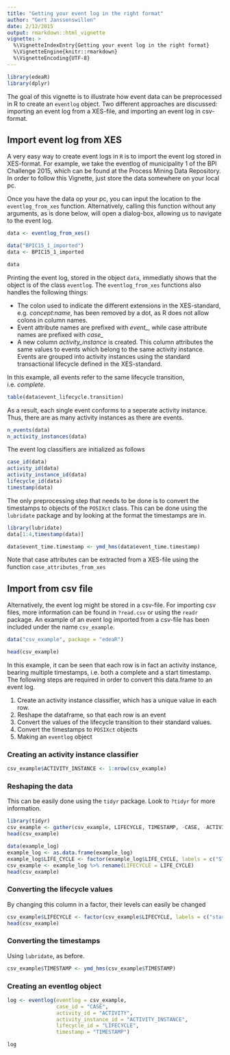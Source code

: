 ```yaml
---
title: "Getting your event log in the right format"
author: "Gert Janssenswillen"
date: 2/12/2015
output: rmarkdown::html_vignette
vignette: >
  %\VignetteIndexEntry{Getting your event log in the right format}
  %\VignetteEngine{knitr::rmarkdown}
  %\VignetteEncoding{UTF-8}
---
```


```r
library(edeaR)
library(dplyr)
```

The goal of this vignette is to illustrate how event data can be preprocessed in R to create an `eventlog` object. Two different approaches are discussed: importing an event log from a XES-file, and importing an event log in csv-format.

## Import event log from XES

A very easy way to create event logs in `R` is to import the event log stored in XES-format. For example, we take the eventlog of municipality 1 of the BPI Challenge 2015, which can be found at the 
Process Mining Data Repository. In order to follow this Vignette, just store the data somewhere on your local pc.

Once you have the data op your pc, you can input the location to the `eventlog_from_xes` function. Alternatively, calling this function without any arguments, as is done below, will open a dialog-box, allowing us to navigate to the event log.

```r
data <- eventlog_from_xes()
```

```r
data("BPIC15_1_imported")
data <- BPIC15_1_imported
```
```r
data
```

Printing the event log, stored in the object `data`, immediatly shows that the object is of the class `eventlog`. The `eventlog_from_xes` functions also handles the following things:

*	The colon used to indicate the different extensions in the XES-standard, e.g. _concept:name_, has been removed by a dot, as R does not allow colons in column names.
*	Event attribute names are prefixed with _event\__, while case attribute names are prefixed with _case\__
*	A new column _activity\_instance_ is created. This column attributes the same values to events which belong to the same activity instance. Events are grouped into activity instances using the standard transactional lifecycle defined in the XES-standard. 

In this example, all events refer to the same lifecycle transition, i.e. _complete_.
```r
table(data$event_lifecycle.transition)
```

As a result, each single event conforms to a seperate activity instance. Thus, there are as many activity instances as there are events.
```r
n_events(data)
n_activity_instances(data)
```

The event log classifiers are initialized as follows
```r
case_id(data)
activity_id(data)
activity_instance_id(data)
lifecycle_id(data)
timestamp(data)
```

The only preprocessing step that needs to be done is to convert the timestamps to objects of the `POSIXct` class. This can be done using the `lubridate` package and by looking at the format the timestamps are in.

```r
library(lubridate)
data[1:4,timestamp(data)]

data$event_time.timestamp <- ymd_hms(data$event_time.timestamp)
```

Note that case attributes can be extracted from a XES-file using the function `case_attributes_from_xes`


## Import from csv file

Alternatively, the event log might be stored in a csv-file. For importing csv files, more information can be found in `?read.csv` or using the `readr` package. An example of an event log imported from a csv-file has been included under the name `csv_example`.

```r
data("csv_example", package = "edeaR")
```
```r
head(csv_example)
```

In this example, it can be seen that each row is in fact an activity instance, bearing multiple timestamps, i.e. both a complete and a start timestamp. The following steps are required in order to convert this data.frame to an event log.

1.	Create an activity instance classifier, which has a unique value in each row.
2.	Reshape the dataframe, so that each row is an event
3.	Convert the values of the lifecycle transition to their standard values.
4. 	Convert the timestamps to `POSIXct` objects
5. 	Making an `eventlog` object

### Creating an activity instance classifier

```r
csv_example$ACTIVITY_INSTANCE <- 1:nrow(csv_example)
```

### Reshaping the data

This can be easily done using the `tidyr` package. Look to `?tidyr` for more information.

```r
library(tidyr)
csv_example <- gather(csv_example, LIFECYCLE, TIMESTAMP, -CASE, -ACTIVITY, -ACTIVITY_INSTANCE)
head(csv_example)
```
```r
data(example_log)
example_log <- as.data.frame(example_log)
example_log$LIFE_CYCLE <- factor(example_log$LIFE_CYCLE, labels = c("START","COMPLETE"))
csv_example <- example_log %>% rename(LIFECYCLE = LIFE_CYCLE)
head(csv_example)
```


### Converting the lifecycle values

By changing this column in a factor, their levels can easily be changed

```r
csv_example$LIFECYCLE <- factor(csv_example$LIFECYCLE, labels = c("start","complete"))
head(csv_example)
```

### Converting the timestamps

Using `lubridate`, as before.

```r
csv_example$TIMESTAMP <- ymd_hms(csv_example$TIMESTAMP)
```

### Creating an eventlog object

```r
log <- eventlog(eventlog = csv_example, 
				case_id = "CASE",
				activity_id = "ACTIVITY", 
				activity_instance_id = "ACTIVITY_INSTANCE", 
				lifecycle_id = "LIFECYCLE", 
				timestamp = "TIMESTAMP")

log
```







